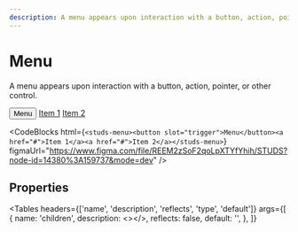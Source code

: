 ```yaml
---
description: A menu appears upon interaction with a button, action, pointer, or other control.
---
```


# Menu

<HeaderComponent
  htmlTag="studs-menu"
  jsxTag="StudsMenu"
  version="Since 2.0"
  status="Draft"
  urlStrbook="studs-display-menu--docs"
/>

A menu appears upon interaction with a button, action, pointer, or other control.

<ResizerFeatures>
  <studs-menu>
    <button slot="trigger">Menu</button>
    <a href="#">Item 1</a>
    <a href="#">Item 2</a>
  </studs-menu>
</ResizerFeatures>

<CodeBlocks
  html={`
  <studs-menu><button slot="trigger">Menu</button><a href="#">Item 1</a><a href="#">Item 2</a></studs-menu>
  `}
  figmaUrl="https://www.figma.com/file/REEM2zSoF2qoLpXTYfYhih/STUDS?node-id=14380%3A159737&mode=dev"
/>

## Properties

<Tables
  headers={['name', 'description', 'reflects', 'type', 'default']}
  args={[
    {
      name: 'children',
      description: <></>,
      reflects: false,
      default: '',
    },
  ]}
></Tables>
